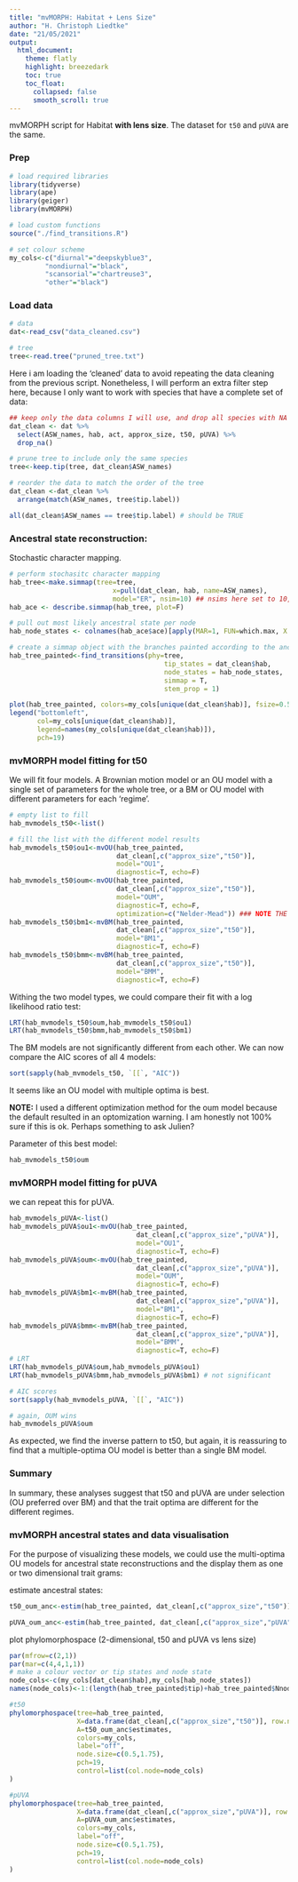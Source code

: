 ```yaml
---
title: "mvMORPH: Habitat + Lens Size"
author: "H. Christoph Liedtke"
date: "21/05/2021"
output:
  html_document:
    theme: flatly
    highlight: breezedark
    toc: true
    toc_float:
      collapsed: false
      smooth_scroll: true 
---
```


mvMORPH script for Habitat __with lens size__. The dataset for `t50` and `pUVA` are the same.

### Prep

```r

# load required libraries
library(tidyverse)
library(ape)
library(geiger)
library(mvMORPH)

# load custom functions
source("./find_transitions.R")

# set colour scheme
my_cols<-c("diurnal"="deepskyblue3",
         "nondiurnal"="black",
         "scansorial"="chartreuse3",
         "other"="black")
```

### Load data


```r
# data
dat<-read_csv("data_cleaned.csv")

# tree
tree<-read.tree("pruned_tree.txt")
```

Here i am loading the 'cleaned' data to avoid repeating the data cleaning from the previous script. Nonetheless, I will perform an extra filter step here, because I only want to work with species that have a complete set of data:

```r
## keep only the data columns I will use, and drop all species with NA's
dat_clean <- dat %>%
  select(ASW_names, hab, act, approx_size, t50, pUVA) %>%
  drop_na()

# prune tree to include only the same species
tree<-keep.tip(tree, dat_clean$ASW_names)

# reorder the data to match the order of the tree
dat_clean <-dat_clean %>%
  arrange(match(ASW_names, tree$tip.label))

all(dat_clean$ASW_names == tree$tip.label) # should be TRUE

```

### Ancestral state reconstruction:

Stochastic character mapping.

```r
# perform stochasitc character mapping
hab_tree<-make.simmap(tree=tree,
                          x=pull(dat_clean, hab, name=ASW_names),
                          model="ER", nsim=10) ## nsims here set to 10, but should ideally be higher. I doubt it will change the out come for this fairly simple data set though.
hab_ace <- describe.simmap(hab_tree, plot=F)

# pull out most likely ancestral state per node
hab_node_states <- colnames(hab_ace$ace)[apply(MAR=1, FUN=which.max, X = hab_ace$ace)]

# create a simmap object with the branches painted according to the ancestral state reconstruction
hab_tree_painted<-find_transitions(phy=tree,
                                       tip_states = dat_clean$hab,
                                       node_states = hab_node_states,
                                       simmap = T,
                                       stem_prop = 1)

plot(hab_tree_painted, colors=my_cols[unique(dat_clean$hab)], fsize=0.5)
legend("bottomleft",
       col=my_cols[unique(dat_clean$hab)],
       legend=names(my_cols[unique(dat_clean$hab)]),
       pch=19)
```
  
  
### mvMORPH model fitting for t50

We will fit four models. A Brownian motion model or an OU model with a single set of parameters for the whole tree, or a BM or OU model with different parameters for each 'regime'.

```r
# empty list to fill
hab_mvmodels_t50<-list()

# fill the list with the different model results
hab_mvmodels_t50$ou1<-mvOU(hab_tree_painted,
                           dat_clean[,c("approx_size","t50")],
                           model="OU1",
                           diagnostic=T, echo=F)
hab_mvmodels_t50$oum<-mvOU(hab_tree_painted,
                           dat_clean[,c("approx_size","t50")],
                           model="OUM",
                           diagnostic=T, echo=F,
                           optimization=c("Nelder-Mead")) ### NOTE THE DIFFERENT OPTOMIZATION METHOD
hab_mvmodels_t50$bm1<-mvBM(hab_tree_painted,
                           dat_clean[,c("approx_size","t50")],
                           model="BM1",
                           diagnostic=T, echo=F)
hab_mvmodels_t50$bmm<-mvBM(hab_tree_painted,
                           dat_clean[,c("approx_size","t50")],
                           model="BMM",
                           diagnostic=T, echo=F)
```
  
Withing the two model types, we could compare their fit with a log likelihood ratio test:
```r
LRT(hab_mvmodels_t50$oum,hab_mvmodels_t50$ou1)
LRT(hab_mvmodels_t50$bmm,hab_mvmodels_t50$bm1)
```
  
The BM models are not significantly different from each other. We can now compare the AIC scores of all 4 models:
```r
sort(sapply(hab_mvmodels_t50, `[[`, "AIC"))
```
    
It seems like an OU model with multiple optima is best.  
  
__NOTE:__ I used a different optimization method for the oum model because the default resulted in an optomization warning. I am honestly not 100% sure if this is ok. Perhaps something to ask Julien?
  
Parameter of this best model:

```r
hab_mvmodels_t50$oum
```
  
  
### mvMORPH model fitting for pUVA
  
we can repeat this for pUVA.  

```r
hab_mvmodels_pUVA<-list()
hab_mvmodels_pUVA$ou1<-mvOU(hab_tree_painted,
                                dat_clean[,c("approx_size","pUVA")],
                                model="OU1",
                                diagnostic=T, echo=F)
hab_mvmodels_pUVA$oum<-mvOU(hab_tree_painted,
                                dat_clean[,c("approx_size","pUVA")],
                                model="OUM",
                                diagnostic=T, echo=F)
hab_mvmodels_pUVA$bm1<-mvBM(hab_tree_painted,
                                dat_clean[,c("approx_size","pUVA")],
                                model="BM1",
                                diagnostic=T, echo=F)
hab_mvmodels_pUVA$bmm<-mvBM(hab_tree_painted,
                                dat_clean[,c("approx_size","pUVA")],
                                model="BMM",
                                diagnostic=T, echo=F)
# LRT
LRT(hab_mvmodels_pUVA$oum,hab_mvmodels_pUVA$ou1)
LRT(hab_mvmodels_pUVA$bmm,hab_mvmodels_pUVA$bm1) # not significant

# AIC scores
sort(sapply(hab_mvmodels_pUVA, `[[`, "AIC"))

# again, OUM wins
hab_mvmodels_pUVA$oum
```
  
As expected, we find the inverse pattern to t50, but again, it is reassuring to find that a multiple-optima OU model is better than a single BM model. 
  
### Summary  
  
In summary, these analyses suggest that t50 and pUVA are under selection (OU preferred over BM) and that the trait optima are different for the different regimes.
  
### mvMORPH ancestral states and data visualisation

For the purpose of visualizing these models, we could use the multi-optima OU models for ancestral state reconstructions and the display them as one or two dimensional trait grams:
    
estimate ancestral states:  
```r
t50_oum_anc<-estim(hab_tree_painted, dat_clean[,c("approx_size","t50")], hab_mvmodels_t50$oum, asr=TRUE)

pUVA_oum_anc<-estim(hab_tree_painted, dat_clean[,c("approx_size","pUVA")], hab_mvmodels_pUVA$oum, asr=TRUE)

```

plot phylomorphospace (2-dimensional, t50 and pUVA vs lens size)  
```r
par(mfrow=c(2,1))
par(mar=c(4,4,1,1))
# make a colour vector or tip states and node state
node_cols<-c(my_cols[dat_clean$hab],my_cols[hab_node_states])
names(node_cols)<-1:(length(hab_tree_painted$tip)+hab_tree_painted$Nnode)

#t50
phylomorphospace(tree=hab_tree_painted,
                 X=data.frame(dat_clean[,c("approx_size","t50")], row.names = dat_clean$ASW_names),
                 A=t50_oum_anc$estimates,
                 colors=my_cols,
                 label="off",
                 node.size=c(0.5,1.75),
                 pch=19,
                 control=list(col.node=node_cols)
)

#pUVA
phylomorphospace(tree=hab_tree_painted,
                 X=data.frame(dat_clean[,c("approx_size","pUVA")], row.names = dat_clean$ASW_names),
                 A=pUVA_oum_anc$estimates,
                 colors=my_cols,
                 label="off",
                 node.size=c(0.5,1.75),
                 pch=19,
                 control=list(col.node=node_cols)
)


```
  
